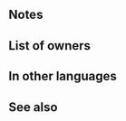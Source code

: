 {{SkillPage Tabs}}{{Weapon Infobox
|tagid=SID_聖祭の杖
|intID=2734
|image=wep_rd044
|weaponType=Colorless Staff
|might=8
|range=2
|effect=At start of turn, restores 5 HP to ally that has been dealt the most damage. (Excludes unit.)
|exclusive=0
|cost=200
|statModifiers=0,8,0,0,0
|required=Assault
|next=Staff of Twelve+
|promotionRarity=5
|promotionTier=2
|properties=
}}
==Notes==
{{HealDamagedAlly}}

==List of owners==
{{Skill Hero List}}
==In other languages==
{{OtherLanguages
|japanese=聖祭の杖
|german=Stab der Zwölf
|spanishEU=Bastón de Doce
|spanishLA=Bastón de Doce
|french=Bât. des douze
|italian=Asta dei Dodici
|chineseTW=聖祭之杖
|portuguese=Bastão dos doze
}}
==See also==
{{See also skills|cond=Description LIKE '%At start of turn, restores%HP to ally that has been dealt the most damage%'|columns=3}}
{{Weapons Navbox}}